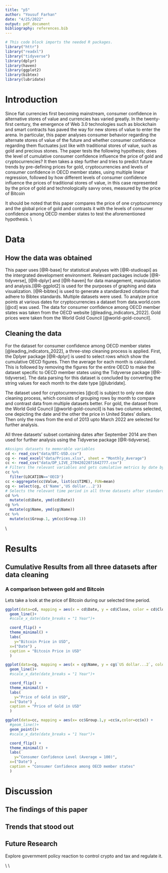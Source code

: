 ```yaml
---
title: "p5"
author: "Yousuf Farhan"
date: "4/25/2022"
output: pdf_document
bibliography: references.bib 
---
```


```r
# This code block imports the needed R packages.
library("httr")
library("readxl")
library("tidyverse")
library(dplyr)
library(haven)
library(ggplot2)
library(bibtex)
library(lubridate)
```
```{=tex}
\begin{centering}
{\bf Abstract}
\\
Inaccurate forecasting, even if used to increase consumer confidence, seems to create catastrophic long-term results. By analyzing once-booming economies which experienced such catastrophes based on data provided by the IMF, we reach a conclusion that verifies just that; disproportionate, positive economic expectations are a precursor to economic collapse. Baseless yet optimistic forecasts made by private entities tend to yield similar results; overt optimism in forecasts may or may not facilitate short-term booms, but they do tend to wreck long-term havoc. This reproduction analyzes Beaudry and Willem's (2021), however, a notable observation is also made. A minor critique of their formula to calculate aggregates leads us to recomputing these values, which show their results to be slightly exaggerated, but their point is still applicable.
\end{centering}
```
# Introduction

Since fiat currencies first becoming mainstream, consumer confidence in alternative stores of value and currencies has varied greatly. In the twenty-first century, the emergence of Web 3.0 technologies such as blockchain and smart contracts has paved the way for new stores of value to enter the arena. In particular, this paper analyses consumer behavior regarding the alternate stores of value of the future and whether consumer confidence regarding them fluctuates just like with traditional stores of value, such as gold and precious stones. The paper tests the following hypothesis; does the level of cumulative consumer confidence influence the price of gold and cryptocurrencies? It then takes a step further and tries to predict future trends by pre-defining prices for gold, cryptocurrencies and levels of consumer confidence in OECD member states, using multiple linear regression, followed by how different levels of consumer confidence influence the prices of traditional stores of value, in this case represented by the price of gold and technologically savvy ones, measured by the price of Bitcoin

It should be noted that this paper compares the price of one cryptocurrency and the global price of gold and contrasts it with the levels of consumer confidence among OECD member states to test the aforementioned hypothesis.
\\

# Data

## How the data was obtained
This paper uses [@R-base] for statistical analyses with [@R-studioapi] as the intergrated development environment. Relevant packages include [@R-tidyverse], [@R-dplyr] and [@R-haven] for data management, manipulation and analysis.[@R-ggplot2] is used for the purposes of graphing and data visualization. [@R-bibtex] is used to generate a standardized citations that adhere to Bibtex standards. Multiple datasets were used. To analyze price points at various dates for cryptocurrencies a dataset from data.world.com [@cd] was used. The data for consumer confidence among OECD member states was taken from the OECD website [@leading_indicators_2022]. Gold prices were taken from the World Gold Council [@world-gold-council].

## Cleaning the data

For the dataset for consumer confidence among OECD member states [@leading_indicators_2022], a three-step cleaning process is applied. First, the Dplyer package [@R-dplyr] is used to select rows which show the cumulative OECD figures. Then the average for each month is calculated. This is followed by removing the figures for the entire OECD to make the dataset specific to OECD member states using the Tidyverse package [@R-tidyverse]. The data parsing for this dataset is concluded by converting the string values for each month to the date type [@lubridate].

The dataset used for cryptocurrencies [@cd] is subject to only one data cleaning process, which consists of grouping rows by month to compare and contrast data from multiple datasets better. For gold, the dataset from the World Gold Council [@world-gold-council] is has two columns selected, one depicting the date and the other the price in United States' dollars. Then only the rows from the end of 2013 upto March 2022 are selected for further analysis.

All three datasets' subset containing dates after September 2014 are then used for further analysis using the Tidyverse package [@R-tidyverse].
```r
#Assigns datasets to memorable variables
cd <- read_csv("data/BTC-USD.csv")
cg <- read_excel("data/Prices.xlsx", sheet = "Monthly_Average")
cc <- read_csv("data/DP_LIVE_27042022071642777.csv")
# Filters the relevant variables and gets cumulative metrics by date by taking the per monthly average
cc %>%
  filter(LOCATION=='OECD')
cc <-aggregate(cc$Value, list(cc$TIME), FUN=mean)
cg <- select(cg, c('Name','US dollar...2'))
# Selects the relevant time period in all three datasets after standardizing date formats
cd %>%
  mutate(cd$Date, ymd(cd$Date))
cg %>%
  mutate(cg$Name, ymd(cg$Name))
cc %>%
  mutate(cc$Group.1, ym(cc$Group.1))
```
\\

# Results


## Cumulative Results from all three datasets after data cleaning

### A comparison between gold and Bitcoin

Lets take a look at the price of Bitcoin during our selected time period.
```r
ggplot(data=cd, mapping = aes(x = cd$Date, y = cd$Close, color = cd$Close))+
  geom_line()+
  #scale_x_date(date_breaks = "1 Year")+

  coord_flip() +
  theme_minimal() +
  labs(
    y="Bitcoin Price in USD",
  x=("Date") ,
  caption = "Bitcoin Price in USD"
  )
```
```r
ggplot(data=cg, mapping = aes(x = cg$Name, y = cg$`US dollar...2`, color = cg$`US dollar...2`))+
  geom_line()+
  #scale_x_date(date_breaks = "1 Year")+

  coord_flip() +
  theme_minimal() +
  labs(
    y="Price of Gold in USD",
  x=("Date") ,
  caption = "Price of Gold in USD"
  )
```

```r
ggplot(data=cc, mapping = aes(x= cc$Group.1,y =cc$x,color=cc$x)) +
  #geom_line()+
  geom_point()+
  #scale_x_date(date_breaks = "1 Year")+

  coord_flip() +
  theme_minimal() +
  labs(
    y="Consumer Confidence Level (Average = 100)",
  x=("Date") ,
  caption = "Consumer Confidence among OECD member states"
  )
```

# Discussion

## The findings of this paper

## Trends that stood out


## Future Research

Explore government policy reaction to control crypto and tax and regulate it.




\\
\\